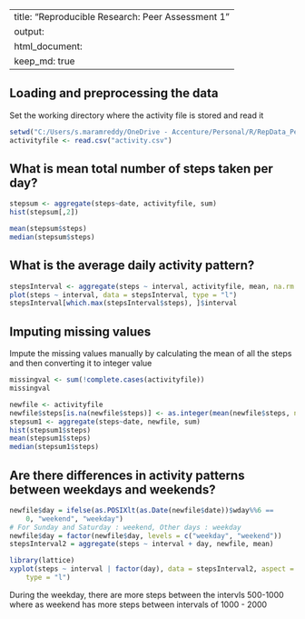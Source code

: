 
---
title: "Reproducible Research: Peer Assessment 1"
output: 
  html_document:
    keep_md: true
---



## Loading and preprocessing the data
Set the working directory where the activity file is stored and read it
```r
setwd("C:/Users/s.maramreddy/OneDrive - Accenture/Personal/R/RepData_PeerAssessment1/activity")
activityfile <- read.csv("activity.csv")
```


## What is mean total number of steps taken per day?
```r
stepsum <- aggregate(steps~date, activityfile, sum)
hist(stepsum[,2])

mean(stepsum$steps)
median(stepsum$steps)
```

## What is the average daily activity pattern?
```r
stepsInterval <- aggregate(steps ~ interval, activityfile, mean, na.rm = TRUE)
plot(steps ~ interval, data = stepsInterval, type = "l")
stepsInterval[which.max(stepsInterval$steps), ]$interval
```


## Imputing missing values
Impute the missing values manually by calculating the mean of all the steps and then converting it to integer value

```r
missingval <- sum(!complete.cases(activityfile))
missingval

newfile <- activityfile
newfile$steps[is.na(newfile$steps)] <- as.integer(mean(newfile$steps, na.rm = T))
stepsum1 <- aggregate(steps~date, newfile, sum)
hist(stepsum1$steps)
mean(stepsum1$steps)
median(stepsum1$steps)
```

## Are there differences in activity patterns between weekdays and weekends?
```r
newfile$day = ifelse(as.POSIXlt(as.Date(newfile$date))$wday%%6 == 
    0, "weekend", "weekday")
# For Sunday and Saturday : weekend, Other days : weekday
newfile$day = factor(newfile$day, levels = c("weekday", "weekend"))
stepsInterval2 = aggregate(steps ~ interval + day, newfile, mean)

library(lattice)
xyplot(steps ~ interval | factor(day), data = stepsInterval2, aspect = 1/2, 
    type = "l")
```
During the weekday, there are more steps between the intervls 500-1000 where as weekend has more steps between intervals of 1000 - 2000
